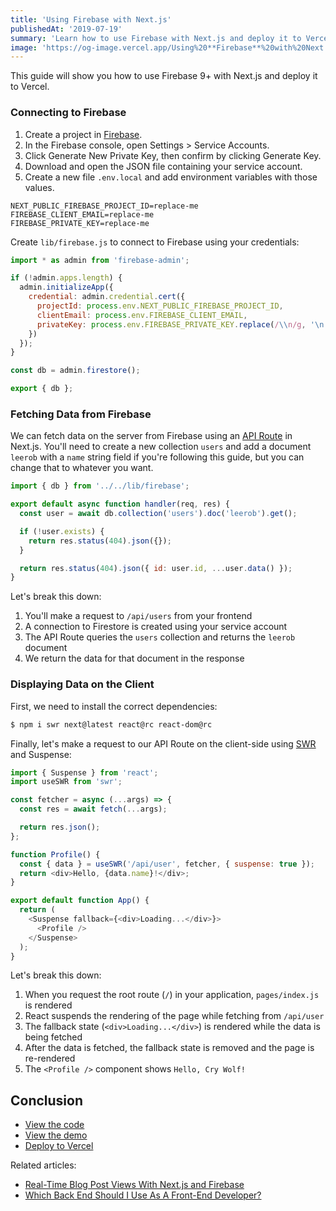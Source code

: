 ```yaml
---
title: 'Using Firebase with Next.js'
publishedAt: '2019-07-19'
summary: 'Learn how to use Firebase with Next.js and deploy it to Vercel.'
image: 'https://og-image.vercel.app/Using%20**Firebase**%20with%20Next.js.png?theme=dark&md=1&fontSize=100px&images=https%3A%2F%2Fassets.vercel.com%2Fimage%2Fupload%2Ffront%2Fassets%2Fdesign%2Fnextjs-white-logo.svg&images=https%3A%2F%2Ffirebase.google.com%2Fdownloads%2Fbrand-guidelines%2FSVG%2Flogo-logomark.svg'
---
```


This guide will show you how to use Firebase 9+ with Next.js and deploy it to Vercel.

### Connecting to Firebase

1. Create a project in [Firebase](https://firebase.google.com/docs/firestore/quickstart).
1. In the Firebase console, open Settings > Service Accounts.
1. Click Generate New Private Key, then confirm by clicking Generate Key.
1. Download and open the JSON file containing your service account.
1. Create a new file `.env.local` and add environment variables with those values.

```bash:.env.local
NEXT_PUBLIC_FIREBASE_PROJECT_ID=replace-me
FIREBASE_CLIENT_EMAIL=replace-me
FIREBASE_PRIVATE_KEY=replace-me
```

Create `lib/firebase.js` to connect to Firebase using your credentials:

```js:lib/firebase.js
import * as admin from 'firebase-admin';

if (!admin.apps.length) {
  admin.initializeApp({
    credential: admin.credential.cert({
      projectId: process.env.NEXT_PUBLIC_FIREBASE_PROJECT_ID,
      clientEmail: process.env.FIREBASE_CLIENT_EMAIL,
      privateKey: process.env.FIREBASE_PRIVATE_KEY.replace(/\\n/g, '\n')
    })
  });
}

const db = admin.firestore();

export { db };
```

### Fetching Data from Firebase

We can fetch data on the server from Firebase using an [API Route](https://nextjs.org/docs/api-routes/introduction) in Next.js. You'll need to create a new collection `users` and add a document `leerob` with a `name` string field if you're following this guide, but you can change that to whatever you want.

```js:pages/api/user.js
import { db } from '../../lib/firebase';

export default async function handler(req, res) {
  const user = await db.collection('users').doc('leerob').get();

  if (!user.exists) {
    return res.status(404).json({});
  }

  return res.status(404).json({ id: user.id, ...user.data() });
}
```

Let's break this down:

1. You'll make a request to `/api/users` from your frontend
1. A connection to Firestore is created using your service account
1. The API Route queries the `users` collection and returns the `leerob` document
1. We return the data for that document in the response

### Displaying Data on the Client

First, we need to install the correct dependencies:

```bash
$ npm i swr next@latest react@rc react-dom@rc
```

Finally, let's make a request to our API Route on the client-side using [SWR](https://swr.vercel.app) and Suspense:

```js:pages/index.js
import { Suspense } from 'react';
import useSWR from 'swr';

const fetcher = async (...args) => {
  const res = await fetch(...args);

  return res.json();
};

function Profile() {
  const { data } = useSWR('/api/user', fetcher, { suspense: true });
  return <div>Hello, {data.name}!</div>;
}

export default function App() {
  return (
    <Suspense fallback={<div>Loading...</div>}>
      <Profile />
    </Suspense>
  );
}
```

Let's break this down:

1. When you request the root route (`/`) in your application, `pages/index.js` is rendered
1. React suspends the rendering of the page while fetching from `/api/user`
1. The fallback state (`<div>Loading...</div>`) is rendered while the data is being fetched
1. After the data is fetched, the fallback state is removed and the page is re-rendered
1. The `<Profile />` component shows `Hello, Cry Wolf!`

## Conclusion

- [View the code](https://github.com/leerob/nextjs-vercel-firebase)
- [View the demo](https://nextjs-vercel-firebase.vercel.app/)
- [Deploy to Vercel](https://vercel.com/new/clone?repository-url=https%3A%2F%2Fgithub.com%2Fleerob%2Fnextjs-vercel-firebase&env=NEXT_PUBLIC_FIREBASE_PROJECT_ID,FIREBASE_CLIENT_EMAIL,FIREBASE_PRIVATE_KEY&project-name=nextjs-firebase&repo-name=nextjs-firebase)

Related articles:

- [Real-Time Blog Post Views With Next.js and Firebase](/blog/real-time-post-views)
- [Which Back End Should I Use As A Front-End Developer?](/blog/backend)
